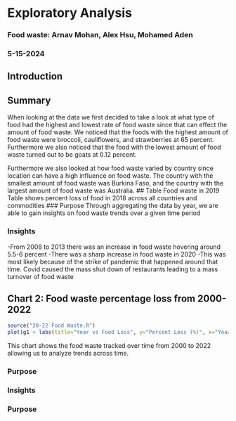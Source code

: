 # Exploratory Analysis
### Food waste: Arnav Mohan, Alex Hsu,  Mohamed Aden
### 5-15-2024

## Introduction

## Summary
When looking at the data we first decided to take a look at what type of food had the highest and lowest rate of food waste since that can effect the amount of food waste. We noticed that the foods with the highest amount of food waste were broccoli, cauliflowers, and strawberries at 65 percent. Furthermore we also noticed that the food with the  lowest amount of food waste turned out to be goats at 0.12 percent.

Furthermore we also looked at how food waste varied by country since location can have a high influence on food waste. The country with the smallest amount of food waste was Burkina Faso, and the country with the largest amount of food waste was Australia. 
## Table Food waste in 2019
Table shows percent loss of food in 2018 across all countries and commodities 
### Purpose
Through aggregating the data by year, we are able to gain insights on food waste trends over a given time period

### Insights
-From 2008 to 2013 there was an increase in food waste hovering around 5.5-6 percent
-There was a sharp increase in food waste in 2020
  -This was most likely because of the strike of pandemic that happened around that time. Covid caused the mass shut down of restaurants leading to a mass turnover of food waste

## Chart 2: Food waste percentage loss from 2000-2022
```r
source("20-22 Food Waste.R")
plot(g1 + labs(title="Year vs Food Loss", y="Percent Loss (%)", x="Year", caption="Demo"))
```
This chart shows the food waste tracked over time from 2000 to 2022 allowing us to analyze trends across time.

### Purpose

### Insights

### Purpose